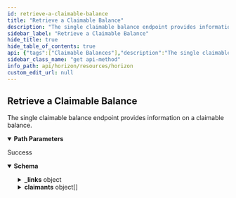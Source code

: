 ```yaml
---
id: retrieve-a-claimable-balance
title: "Retrieve a Claimable Balance"
description: "The single claimable balance endpoint provides information on a claimable balance."
sidebar_label: "Retrieve a Claimable Balance"
hide_title: true
hide_table_of_contents: true
api: {"tags":["Claimable Balances"],"description":"The single claimable balance endpoint provides information on a claimable balance.","operationId":"RetrieveAClaimableBalance","parameters":[{"name":"claimable_balance_id","in":"path","required":true,"description":"A unique identifier for this claimable balance.","schema":{"type":"string"}}],"responses":{"200":{"description":"Success","content":{"application/json":{"schema":{"type":"object","properties":{"_links":{"type":"object","properties":{"self":{"type":"object","properties":{"href":{"type":"string","format":"link"},"templated":{"type":"boolean"}},"required":["href"],"title":"link"},"operations":{"type":"object","properties":{"href":{"type":"string","format":"link"},"templated":{"type":"boolean"}},"required":["href"],"title":"link"},"transactions":{"type":"object","properties":{"href":{"type":"string","format":"link"},"templated":{"type":"boolean"}},"required":["href"],"title":"link"}},"required":["self","operations","transactions"]},"id":{"type":"string","title":"id"},"asset":{"type":"string"},"amount":{"type":"string"},"sponsor":{"type":"string"},"last_modified_ledger":{"type":"string"},"last_modified_time":{"type":"string"},"claimants":{"type":"array","items":{"type":"object","properties":{"destination":{"type":"string","pattern":"G[A-Z0-9]{55}","title":"address"},"predicate":{"type":"object","properties":{"and":{"type":"array","items":{"type":"object","properties":{"or":{"type":"array","items":{"type":"object","properties":{"relBefore":{"type":"string"},"absBefore":{"type":"string"},"absBeforeEpoch":{"type":"string"}}}},"not":{"type":"object","properties":{"unconditional":{"type":"boolean"},"relBefore":{"type":"string"},"absBefore":{"type":"string"},"absBeforeEpoch":{"type":"string"}}}}}}}}}}},"flags":{"type":"integer"},"paging_token":{"type":"string"}},"required":["id","paging_token","asset","amount","last_modified_ledger","last_modified_time"],"title":"ClaimableBalance"},"examples":{"RetrieveAClaimableBalance":{"value":{"_links":{"self":{"href":"https://horizon.stellar.org/claimable_balances/000000000102030000000000000000000000000000000000000000000000000000000000"},"operations":{"href":"https://horizon.stellar.org/claimable_balances/000000000102030000000000000000000000000000000000000000000000000000000000/operations{?cursor,limit,order}","templated":true},"transactions":{"href":"https://horizon.stellar.org/claimable_balances/000000000102030000000000000000000000000000000000000000000000000000000000/transactions{?cursor,limit,order}","templated":true}},"id":"000000000102030000000000000000000000000000000000000000000000000000000000","paging_token":"000000000102030000000000000000000000000000000000000000000000000000000000","asset":"native","amount":"10.0000000","claimants":[{"destination":"GC3C4AKRBQLHOJ45U4XG35ESVWRDECWO5XLDGYADO6DPR3L7KIDVUMML","predicate":{"and":[{"or":[{"relBefore":"12"},{"absBefore":"2020-08-26T11:15:39Z","absBeforeEpoch":"1598440539"}]},{"not":{"unconditional":true}}]}}],"last_modified_ledger":28411995,"last_modified_time":"2020-02-26T19:29:16Z"}}}}}}},"method":"get","path":"/claimable_balances/{claimable_balance_id}","servers":[{"url":"https://horizon.stellar.org","description":"The main network"},{"url":"https://horizon-testnet.stellar.org","description":"The test network"}],"info":{"title":"Horizon","version":"0.0.1"},"postman":{"name":"Retrieve a Claimable Balance","description":{"content":"The single claimable balance endpoint provides information on a claimable balance.","type":"text/plain"},"url":{"path":["claimable_balances",":claimable_balance_id"],"host":["{{baseUrl}}"],"query":[],"variable":[{"disabled":false,"description":{"content":"(Required) A unique identifier for this claimable balance.","type":"text/plain"},"type":"any","value":"","key":"claimable_balance_id"}]},"header":[{"key":"Accept","value":"application/json"}],"method":"GET"}}
sidebar_class_name: "get api-method"
info_path: api/horizon/resources/horizon
custom_edit_url: null
---
```



## Retrieve a Claimable Balance



The single claimable balance endpoint provides information on a claimable balance.

<details style={{"marginBottom":"1rem"}} data-collapsed={false} open={true}><summary style={{}}><strong>Path Parameters</strong></summary><div><ul><ParamsItem className={"paramsItem"} param={{"name":"claimable_balance_id","in":"path","required":true,"description":"A unique identifier for this claimable balance.","schema":{"type":"string"}}}></ParamsItem></ul></div></details><div><ApiTabs><TabItem label={"200"} value={"200"}><div>

Success

</div><div><MimeTabs schemaType={"response"}><TabItem label={"application/json"} value={"application/json"}><SchemaTabs><TabItem label={"Schema"} value={"Schema"}><details style={{}} data-collapsed={false} open={true}><summary style={{"textAlign":"left"}}><strong>Schema</strong></summary><div style={{"textAlign":"left","marginLeft":"1rem"}}></div><ul style={{"marginLeft":"1rem"}}><SchemaItem collapsible={true} className={"schemaItem"}><details style={{}}><summary style={{}}><strong>_links</strong><span style={{"opacity":"0.6"}}> object</span></summary><div style={{"marginLeft":"1rem"}}><SchemaItem collapsible={true} className={"schemaItem"}><details style={{}}><summary style={{}}><strong>self</strong><span style={{"opacity":"0.6"}}> object</span><strong style={{"fontSize":"var(--ifm-code-font-size)","color":"var(--openapi-required)"}}> required</strong></summary><div style={{"marginLeft":"1rem"}}><SchemaItem collapsible={false} name={"href"} required={true} schemaName={"link"} qualifierMessage={undefined} schema={{"type":"string","format":"link"}}></SchemaItem><SchemaItem collapsible={false} name={"templated"} required={false} schemaName={"boolean"} qualifierMessage={undefined} schema={{"type":"boolean"}}></SchemaItem></div></details></SchemaItem><SchemaItem collapsible={true} className={"schemaItem"}><details style={{}}><summary style={{}}><strong>operations</strong><span style={{"opacity":"0.6"}}> object</span><strong style={{"fontSize":"var(--ifm-code-font-size)","color":"var(--openapi-required)"}}> required</strong></summary><div style={{"marginLeft":"1rem"}}><SchemaItem collapsible={false} name={"href"} required={true} schemaName={"link"} qualifierMessage={undefined} schema={{"type":"string","format":"link"}}></SchemaItem><SchemaItem collapsible={false} name={"templated"} required={false} schemaName={"boolean"} qualifierMessage={undefined} schema={{"type":"boolean"}}></SchemaItem></div></details></SchemaItem><SchemaItem collapsible={true} className={"schemaItem"}><details style={{}}><summary style={{}}><strong>transactions</strong><span style={{"opacity":"0.6"}}> object</span><strong style={{"fontSize":"var(--ifm-code-font-size)","color":"var(--openapi-required)"}}> required</strong></summary><div style={{"marginLeft":"1rem"}}><SchemaItem collapsible={false} name={"href"} required={true} schemaName={"link"} qualifierMessage={undefined} schema={{"type":"string","format":"link"}}></SchemaItem><SchemaItem collapsible={false} name={"templated"} required={false} schemaName={"boolean"} qualifierMessage={undefined} schema={{"type":"boolean"}}></SchemaItem></div></details></SchemaItem></div></details></SchemaItem><SchemaItem collapsible={false} name={"id"} required={true} schemaName={"id"} qualifierMessage={undefined} schema={{"type":"string","title":"id"}}></SchemaItem><SchemaItem collapsible={false} name={"asset"} required={true} schemaName={"string"} qualifierMessage={undefined} schema={{"type":"string"}}></SchemaItem><SchemaItem collapsible={false} name={"amount"} required={true} schemaName={"string"} qualifierMessage={undefined} schema={{"type":"string"}}></SchemaItem><SchemaItem collapsible={false} name={"sponsor"} required={false} schemaName={"string"} qualifierMessage={undefined} schema={{"type":"string"}}></SchemaItem><SchemaItem collapsible={false} name={"last_modified_ledger"} required={true} schemaName={"string"} qualifierMessage={undefined} schema={{"type":"string"}}></SchemaItem><SchemaItem collapsible={false} name={"last_modified_time"} required={true} schemaName={"string"} qualifierMessage={undefined} schema={{"type":"string"}}></SchemaItem><SchemaItem collapsible={true} className={"schemaItem"}><details style={{}}><summary style={{}}><strong>claimants</strong><span style={{"opacity":"0.6"}}> object[]</span></summary><div style={{"marginLeft":"1rem"}}><li><div style={{"fontSize":"var(--ifm-code-font-size)","opacity":"0.6","marginLeft":"-.5rem","paddingBottom":".5rem"}}>Array [</div></li><SchemaItem collapsible={false} name={"destination"} required={false} schemaName={"address"} qualifierMessage={"**Possible values:** Value must match regular expression `G[A-Z0-9]{55}`"} schema={{"type":"string","pattern":"G[A-Z0-9]{55}","title":"address"}}></SchemaItem><SchemaItem collapsible={true} className={"schemaItem"}><details style={{}}><summary style={{}}><strong>predicate</strong><span style={{"opacity":"0.6"}}> object</span></summary><div style={{"marginLeft":"1rem"}}><SchemaItem collapsible={true} className={"schemaItem"}><details style={{}}><summary style={{}}><strong>and</strong><span style={{"opacity":"0.6"}}> object[]</span></summary><div style={{"marginLeft":"1rem"}}><li><div style={{"fontSize":"var(--ifm-code-font-size)","opacity":"0.6","marginLeft":"-.5rem","paddingBottom":".5rem"}}>Array [</div></li><SchemaItem collapsible={true} className={"schemaItem"}><details style={{}}><summary style={{}}><strong>or</strong><span style={{"opacity":"0.6"}}> object[]</span></summary><div style={{"marginLeft":"1rem"}}><li><div style={{"fontSize":"var(--ifm-code-font-size)","opacity":"0.6","marginLeft":"-.5rem","paddingBottom":".5rem"}}>Array [</div></li><SchemaItem collapsible={false} name={"relBefore"} required={false} schemaName={"string"} qualifierMessage={undefined} schema={{"type":"string"}}></SchemaItem><SchemaItem collapsible={false} name={"absBefore"} required={false} schemaName={"string"} qualifierMessage={undefined} schema={{"type":"string"}}></SchemaItem><SchemaItem collapsible={false} name={"absBeforeEpoch"} required={false} schemaName={"string"} qualifierMessage={undefined} schema={{"type":"string"}}></SchemaItem><li><div style={{"fontSize":"var(--ifm-code-font-size)","opacity":"0.6","marginLeft":"-.5rem"}}>]</div></li></div></details></SchemaItem><SchemaItem collapsible={true} className={"schemaItem"}><details style={{}}><summary style={{}}><strong>not</strong><span style={{"opacity":"0.6"}}> object</span></summary><div style={{"marginLeft":"1rem"}}><SchemaItem collapsible={false} name={"unconditional"} required={false} schemaName={"boolean"} qualifierMessage={undefined} schema={{"type":"boolean"}}></SchemaItem><SchemaItem collapsible={false} name={"relBefore"} required={false} schemaName={"string"} qualifierMessage={undefined} schema={{"type":"string"}}></SchemaItem><SchemaItem collapsible={false} name={"absBefore"} required={false} schemaName={"string"} qualifierMessage={undefined} schema={{"type":"string"}}></SchemaItem><SchemaItem collapsible={false} name={"absBeforeEpoch"} required={false} schemaName={"string"} qualifierMessage={undefined} schema={{"type":"string"}}></SchemaItem></div></details></SchemaItem><li><div style={{"fontSize":"var(--ifm-code-font-size)","opacity":"0.6","marginLeft":"-.5rem"}}>]</div></li></div></details></SchemaItem></div></details></SchemaItem><li><div style={{"fontSize":"var(--ifm-code-font-size)","opacity":"0.6","marginLeft":"-.5rem"}}>]</div></li></div></details></SchemaItem><SchemaItem collapsible={false} name={"flags"} required={false} schemaName={"integer"} qualifierMessage={undefined} schema={{"type":"integer"}}></SchemaItem><SchemaItem collapsible={false} name={"paging_token"} required={true} schemaName={"string"} qualifierMessage={undefined} schema={{"type":"string"}}></SchemaItem></ul></details></TabItem><TabItem label={"Example (from schema)"} value={"Example (from schema)"}><ResponseSamples responseExample={"{\n  \"_links\": {\n    \"self\": {\n      \"href\": \"string\",\n      \"templated\": true\n    },\n    \"operations\": {\n      \"href\": \"string\",\n      \"templated\": true\n    },\n    \"transactions\": {\n      \"href\": \"string\",\n      \"templated\": true\n    }\n  },\n  \"id\": \"string\",\n  \"asset\": \"string\",\n  \"amount\": \"string\",\n  \"sponsor\": \"string\",\n  \"last_modified_ledger\": \"string\",\n  \"last_modified_time\": \"string\",\n  \"claimants\": [\n    {\n      \"destination\": \"string\",\n      \"predicate\": {\n        \"and\": [\n          {\n            \"or\": [\n              {\n                \"relBefore\": \"string\",\n                \"absBefore\": \"string\",\n                \"absBeforeEpoch\": \"string\"\n              }\n            ],\n            \"not\": {\n              \"unconditional\": true,\n              \"relBefore\": \"string\",\n              \"absBefore\": \"string\",\n              \"absBeforeEpoch\": \"string\"\n            }\n          }\n        ]\n      }\n    }\n  ],\n  \"flags\": 0,\n  \"paging_token\": \"string\"\n}"} language={"json"}></ResponseSamples></TabItem><TabItem label={"RetrieveAClaimableBalance"} value={"RetrieveAClaimableBalance"}><ResponseSamples responseExample={"{\n  \"_links\": {\n    \"self\": {\n      \"href\": \"https://horizon.stellar.org/claimable_balances/000000000102030000000000000000000000000000000000000000000000000000000000\"\n    },\n    \"operations\": {\n      \"href\": \"https://horizon.stellar.org/claimable_balances/000000000102030000000000000000000000000000000000000000000000000000000000/operations{?cursor,limit,order}\",\n      \"templated\": true\n    },\n    \"transactions\": {\n      \"href\": \"https://horizon.stellar.org/claimable_balances/000000000102030000000000000000000000000000000000000000000000000000000000/transactions{?cursor,limit,order}\",\n      \"templated\": true\n    }\n  },\n  \"id\": \"000000000102030000000000000000000000000000000000000000000000000000000000\",\n  \"paging_token\": \"000000000102030000000000000000000000000000000000000000000000000000000000\",\n  \"asset\": \"native\",\n  \"amount\": \"10.0000000\",\n  \"claimants\": [\n    {\n      \"destination\": \"GC3C4AKRBQLHOJ45U4XG35ESVWRDECWO5XLDGYADO6DPR3L7KIDVUMML\",\n      \"predicate\": {\n        \"and\": [\n          {\n            \"or\": [\n              {\n                \"relBefore\": \"12\"\n              },\n              {\n                \"absBefore\": \"2020-08-26T11:15:39Z\",\n                \"absBeforeEpoch\": \"1598440539\"\n              }\n            ]\n          },\n          {\n            \"not\": {\n              \"unconditional\": true\n            }\n          }\n        ]\n      }\n    }\n  ],\n  \"last_modified_ledger\": 28411995,\n  \"last_modified_time\": \"2020-02-26T19:29:16Z\"\n}"} language={"json"}></ResponseSamples></TabItem></SchemaTabs></TabItem></MimeTabs></div></TabItem></ApiTabs></div>
      